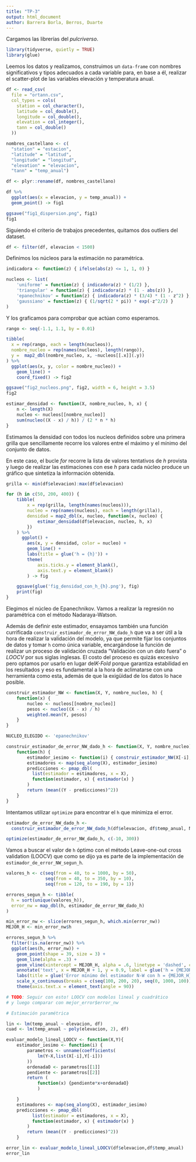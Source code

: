```yaml
---
title: "TP-3"
output: html_document
author: Barrera Borla, Berros, Duarte
---
```


Cargamos las librerías del *pulcriverso*.

```r
library(tidyverse, quietly = TRUE)
library(glue)
```

Leemos los datos y realizamos, construimos un `data-frame` con nombres significativos y tipos adecuados a cada variable para, en base a él,  realizar el scatter-plot de las variables elevación y temperatura anual.

```r
df <- read_csv(
  file = "ortann.csv",
  col_types = cols(
    station = col_character(),
    latitude = col_double(),
    longitude = col_double(),
    elevation = col_integer(),
    tann = col_double()
  ))

nombres_castellano <- c(
  "station" = "estacion",
  "latitude" = "latitud",
  "longitude" = "longitud",
  "elevation" = "elevacion",
  "tann" = "temp_anual")

df <- plyr::rename(df, nombres_castellano)

df %>%
  ggplot(aes(x = elevacion, y = temp_anual)) +
  geom_point() -> fig1

ggsave("fig1_dispersion.png", fig1)
fig1
```

Siguiendo el criterio de trabajos precedentes, quitamos dos outliers del dataset.

```r
df <- filter(df, elevacion < 1500)
```

Definimos los núcleos para la estimación no paramétrica.

```r
indicadora <- function(z) { ifelse(abs(z) <= 1, 1, 0) }

nucleos <- list(
    'uniforme' = function(z) { indicadora(z) * (1/2) },
    'triangular' = function(z) { indicadora(z) * (1 - abs(z)) },
    'epanechnikov' = function(z) { indicadora(z) * (3/4) * (1 - z^2) },
    'gaussiano' = function(z) { (1/sqrt(2 * pi)) * exp(-z^2/2) }
)
```

Y los graficamos para comprobar que actúan como esperamos.

```r
rango <- seq(-1.1, 1.1, by = 0.01)

tibble(
  x = rep(rango, each = length(nucleos)),
  nombre_nucleo = rep(names(nucleos), length(rango)),
  y =  map2_dbl(nombre_nucleo, x, ~nucleos[[.x]](.y))
) %>%
  ggplot(aes(x, y, color = nombre_nucleo)) +
    geom_line() +
    coord_fixed() -> fig2

ggsave("fig2_nucleos.png", fig2, width = 6, height = 3.5)
fig2
```

```r
estimar_densidad <- function(X, nombre_nucleo, h, x) {
    n <- length(X)
    nucleo <- nucleos[[nombre_nucleo]]   
    sum(nucleo((X - x) / h)) / (2 * n * h)
}
```

Estimamos la densidad con todos los nucleos definidos sobre una primera grilla que sencillamente recorre los valores entre el máximo y el mínimo del conjunto de datos. 

En este caso, el bucle *for* recorre la lista de valores tentativos de *h* provista y luego de realizar las estimaciones con ese *h* para cada núcleo produce un gráfico que sintetiza la información obtenida. 

```r
grilla <- min(df$elevacion):max(df$elevacion)

for (h in c(50, 200, 400)) {
    tibble(
        x = rep(grilla, length(names(nucleos))),
        nucleo = rep(names(nucleos), each = length(grilla)),
        densidad = map2_dbl(x, nucleo, function(x, nucleo) {
            estimar_densidad(df$elevacion, nucleo, h, x)
        })
    ) %>%
      ggplot() +
        aes(x, y = densidad, color = nucleo) +
        geom_line() +
        labs(title = glue('h = {h}')) +
        theme(
            axis.ticks.y = element_blank(),
            axis.text.y = element_blank()
        ) -> fig

    ggsave(glue('fig_densidad_con_h_{h}.png'), fig)
    print(fig)
}
```

Elegimos el núcleo de Epanechnikov. Vamos a realizar la regresión no paramétrica con el método Nadaraya-Watson.


Además de definir este estimador, ensayamos también una función currificada `construir_estimador_de_error_NW_dado_h` que va a ser útil a la hora de realizar la validación del modelo, ya que permite fijar los conjuntos de datos y tomar `h` como única variable, encargándose la función de realizar un proceso de validación cruzada "Validación con un dato fuera" o *LOOCV* por sus siglas inglesas. 
El costo del proceso es quizás excesivo pero optamos por usarlo en lugar del*K-Fold* porque garantiza estabilidad en los resultados y eso es fundamental a la hora de aclimatarse con una herramienta como esta, además de que la exigüidad de los datos lo hace posible.
 
```r
construir_estimador_NW <- function(X, Y, nombre_nucleo, h) {
    function(x) {
        nucleo <- nucleos[[nombre_nucleo]]   
        pesos <- nucleo((X - x) / h)
        weighted.mean(Y, pesos)
    }
}

NUCLEO_ELEGIDO <- 'epanechnikov'

construir_estimador_de_error_NW_dado_h <- function(X, Y, nombre_nucleo) {
    function(h) {
        estimador_iesimo <- function(i) { construir_estimador_NW(X[-i], Y[-i], nombre_nucleo, h) }
        estimadores <- map(seq_along(X), estimador_iesimo)
        predicciones <- pmap_dbl(
          list(estimador = estimadores, x = X),
          function(estimador, x) { estimador(x) }
        )
        return (mean((Y - predicciones)^2))
    }
}
```

Intentamos utilizar `optimize` para encontrar el `h` que minimiza el error.

```r
estimador_de_error_NW_dado_h <-
  construir_estimador_de_error_NW_dado_h(df$elevacion, df$temp_anual, NUCLEO_ELEGIDO)

optimize(estimador_de_error_NW_dado_h, c(-10, 300))
```

Vamos a buscar el valor de `h` óptimo con el método Leave-one-out cross validation (LOOCV) que como se dijo ya es parte de la implementación de `estimador_de_error_NW_segun_h`.

```r
valores_h <- c(seq(from = 40, to = 1000, by = 50),
               seq(from = 40, to = 350, by = 10),
               seq(from = 120, to = 190, by = 1))

errores_segun_h <- tibble(
  h = sort(unique(valores_h)),
  error_nw = map_dbl(h, estimador_de_error_NW_dado_h)
)

min_error_nw <- slice(errores_segun_h, which.min(error_nw))
MEJOR_H <- min_error_nw$h

errores_segun_h %>%
  filter(!is.na(error_nw)) %>%
  ggplot(aes(h, error_nw)) +
    geom_point(shape = 39, size = 3) +
    geom_line(alpha = .3) +
    geom_vline(xintercept = MEJOR_H, alpha = .6, linetype = 'dashed', color = 'ForestGreen') +
    annotate('text', x = MEJOR_H + 1, y = 0.9, label = glue('h = {MEJOR_H}'), color = 'ForestGreen') +
    labs(title = glue('Error mínimo del estimador N-W con h = {MEJOR_H}')) +
    scale_x_continuous(breaks = c(seq(100, 200, 20), seq(0, 1000, 100))) +
    theme(axis.text.x = element_text(angle = 90))
```

```r

# TODO: Seguir con esto! LOOCV con modelos lineal y cuadrático
# y luego comparar con mejor_error$error_nw

# Estimación paramétrica

lin <- lm(temp_anual ~ elevacion, df)
cuad <- lm(temp_anual ~ poly(elevacion, 2), df)

evaluar_modelo_lineal_LOOCV <- function(X,Y){
    estimador_iesimo <- function(i) {
        parametros <- unname(coefficients(
            lm(Y~X,list(X[-i],Y[-i]))
        ))
        ordenadaO <- parametros[[1]]
        pendiente <- parametros[[2]]
        return (
            function(x) {pendiente*x+ordenadaO}
            )

    }
    estimadores <- map(seq_along(X), estimador_iesimo)
    predicciones <- pmap_dbl(
          list(estimador = estimadores, x = X),
          function(estimador, x) { estimador(x) }
        )
        return (mean((Y - predicciones)^2))
    }

error_lin <- evaluar_modelo_lineal_LOOCV(df$elevacion,df$temp_anual)
error_lin
```



